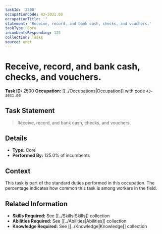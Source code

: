```yaml
---
taskId: '2500'
occupationCode: 43-3031.00
occupationTitle: ''
statement: 'Receive, record, and bank cash, checks, and vouchers.'
taskType: Core
incumbentsResponding: 125
collection: Tasks
source: onet
---
```

# Receive, record, and bank cash, checks, and vouchers.

**Task ID:** 2500
**Occupation:** [[../Occupations|Occupation]] with code `43-3031.00`

## Task Statement

> Receive, record, and bank cash, checks, and vouchers.

## Details

- **Type:** Core
- **Performed By:** 125.0% of incumbents

## Context

This task is part of the standard duties performed in this occupation. The percentage indicates how common this task is among workers in the field.

## Related Information

- **Skills Required:** See [[../Skills|Skills]] collection
- **Abilities Required:** See [[../Abilities|Abilities]] collection
- **Knowledge Required:** See [[../Knowledge|Knowledge]] collection
